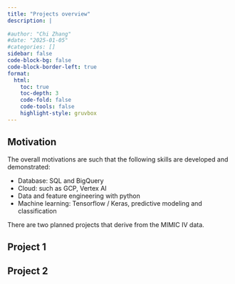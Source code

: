```yaml
---
title: "Projects overview"
description: |
  
#author: "Chi Zhang"
#date: "2025-01-05"
#categories: []
sidebar: false
code-block-bg: false
code-block-border-left: true
format: 
  html:
    toc: true
    toc-depth: 3
    code-fold: false
    code-tools: false
    highlight-style: gruvbox
---
```



## Motivation 

The overall motivations are such that the following skills are developed and demonstrated:

* Database: SQL and BigQuery
* Cloud: such as GCP, Vertex AI
* Data and feature engineering with python
* Machine learning: Tensorflow / Keras, predictive modeling and classification


There are two planned projects that derive from the MIMIC IV data.


## Project 1





## Project 2








